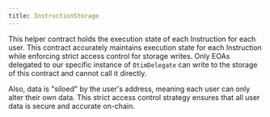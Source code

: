 ```yaml
---
title: InstructionStorage
---
```


This helper contract holds the execution state of each Instruction for each user. This contract accurately maintains execution state for each Instruction while enforcing strict access control for storage writes. Only EOAs delegated to our specific instance of `OtimDelegate` can write to the storage of this contract and cannot call it directly. 

Also, data is "siloed" by the user's address, meaning each user can only alter their own data. This strict access control strategy ensures that all user data is secure and accurate on-chain.
